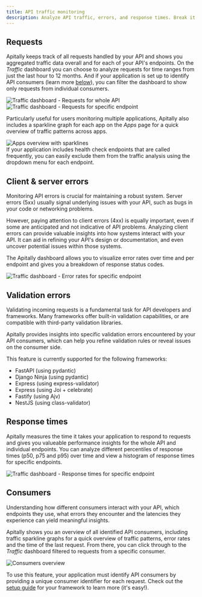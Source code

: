 ```yaml
---
title: API traffic monitoring
description: Analyze API traffic, errors, and response times. Break it down by consumer.
---
```


## Requests

Apitally keeps track of all requests handled by your API and shows you aggregated traffic data overall and for each of your API's endpoints.
On the *Traffic* dashboard you can choose to analyze requests for time ranges from just the last hour to 12 months.
And if your application is set up to identify API consumers (learn more [below](#consumers)), you can filter the dashboard to show only requests from individual consumers.

<CardGroup cols={2}>
  <Card>
    <div style={{ margin: "-1.25rem -1.5rem" }}>
      <img src="https://assets.apitally.io/docs/traffic-requests.png" alt="Traffic dashboard - Requests for whole API" />
    </div>
  </Card>
  <Card>
    <div style={{ margin: "-1.25rem -1.5rem" }}>
      <img src="https://assets.apitally.io/docs/traffic-requests-endpoint.png" alt="Traffic dashboard - Requests for specific endpoint" />
    </div>
  </Card>
</CardGroup>

Particularly useful for users monitoring multiple applications, Apitally also includes a sparkline graph for each app on the *Apps* page for a quick overview of traffic patterns across apps.

<Card>
  <div style={{ margin: "-1.25rem -1.5rem" }}>
    <img src="https://assets.apitally.io/docs/apps.png" alt="Apps overview with sparklines" />
  </div>
</Card>

<div style={{ marginTop: "1.5rem" }}>
  <Tip>
    If your application includes health check endpoints that are called frequently, you can easily exclude them from the traffic analysis using the dropdown menu for each endpoint.
  </Tip>
</div>

## Client & server errors

Monitoring API errors is crucial for maintaining a robust system.
Server errors (5xx) usually signal underlying issues with your API, such as bugs in your code or networking problems.

However, paying attention to client errors (4xx) is equally important, even if some are anticipated and not indicative of API problems.
Analyzing client errors can provide valuable insights into how systems interact with your API.
It can aid in refining your API's design or documentation, and even uncover potential issues within those systems.

The Apitally dashboard allows you to visualize error rates over time and per endpoint and gives you a breakdown of response status codes.

<Card>
  <div style={{ margin: "-1.25rem -1.5rem" }}>
    <img src="https://assets.apitally.io/docs/traffic-errors-endpoint.png" alt="Traffic dashboard - Error rates for specific endpoint" />
  </div>
</Card>

## Validation errors

Validating incoming requests is a fundamental task for API developers and frameworks.
Many frameworks offer built-in validation capabilities, or are compatible with third-party validation libraries.

Apitally provides insights into specific validation errors encountered by your API consumers, which can help you refine validation rules or reveal issues on the consumer side.

This feature is currently supported for the following frameworks:

- FastAPI (using pydantic)
- Django Ninja (using pydantic)
- Express (using express-validator)
- Express (using Joi + celebrate)
- Fastify (using Ajv)
- NestJS (using class-validator)

## Response times

Apitally measures the time it takes your application to respond to requests and gives you valueable performance insights for the whole API and individual endpoints.
You can analyze different percentiles of response times (p50, p75 and p95) over time and view a histogram of response times for specific endpoints.

<Card>
  <div style={{ margin: "-1.25rem -1.5rem" }}>
    <img src="https://assets.apitally.io/docs/traffic-response-times-endpoint.png" alt="Traffic dashboard - Response times for specific endpoint" />
  </div>
</Card>

## Consumers

Understanding how different consumers interact with your API, which endpoints they use, what errors they encounter and the latencies they experience can yield meaningful insights.

Apitally shows you an overview of all identified API consumers, including traffic sparkline graphs for a quick overview of traffic patterns, error rates and the time of the last request.
From there, you can click through to the *Traffic* dashboard filtered to requests from a specific consumer.

<Card>
  <div style={{ margin: "-1.25rem -1.5rem" }}>
    <img src="https://assets.apitally.io/docs/consumers.png" alt="Consumers overview" />
  </div>
</Card>

To use this feature, your application must identify API consumers by providing a unique consumer identifier for each request. Check out the [setup guide](/quickstart) for your framework to learn more (it's easy!).
